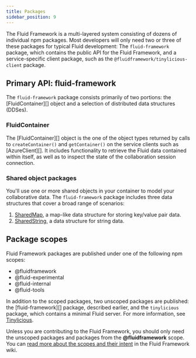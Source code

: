 ```yaml
---
title: Packages
sidebar_position: 9
---
```


The Fluid Framework is a multi-layered system consisting of dozens of individual npm packages. Most developers will only
need two or three of these packages for typical Fluid development: The `fluid-framework` package, which contains the
public API for the Fluid Framework, and a service-specific client package, such as the
`@fluidframework/tinylicious-client` package.

## Primary API: fluid-framework

The `fluid-framework` package consists primarily of two portions: the [FluidContainer][] object and a selection of
distributed data structures (DDSes).

### FluidContainer

The [FluidContainer][] object is the one of the object types returned by calls to `createContainer()` and
`getContainer()` on the service clients such as [AzureClient][]. It includes functionality to retrieve the Fluid data
contained within itself, as well as to inspect the state of the collaboration session connection.

### Shared object packages

You'll use one or more shared objects in your container to model your collaborative data. The `fluid-framework` package includes
three data structures that cover a broad range of scenarios:

1. [SharedMap](../data-structures/map), a map-like data structure for storing key/value pair data.
2. [SharedString](../data-structures/string), a data structure for string data.

## Package scopes

Fluid Framework packages are published under one of the following npm scopes:

-   @fluidframework
-   @fluid-experimental
-   @fluid-internal
-   @fluid-tools

In addition to the scoped packages, two unscoped packages are published: the [fluid-framework][] package, described earlier, and the `tinylicious` package, which contains a minimal Fluid server. For more information, see [Tinylicious](../testing/tinylicious).

Unless you are contributing to the Fluid Framework, you should only need the unscoped packages and packages from the **@fluidframework** scope.
You can [read more about the scopes and their intent][scopes] in the Fluid Framework wiki.

[scopes]: https://github.com/microsoft/FluidFramework/wiki/npm-package-scopes
